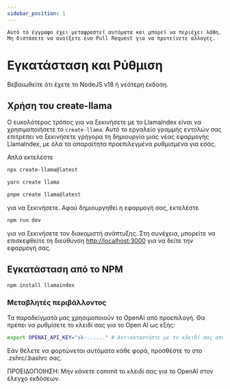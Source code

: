 ```yaml
---
sidebar_position: 1
---
```



```Αυτό το έγγραφο έχει μεταφραστεί αυτόματα και μπορεί να περιέχει λάθη. Μη διστάσετε να ανοίξετε ένα Pull Request για να προτείνετε αλλαγές.```

# Εγκατάσταση και Ρύθμιση

Βεβαιωθείτε ότι έχετε το NodeJS v18 ή νεότερη έκδοση.


## Χρήση του create-llama

Ο ευκολότερος τρόπος για να ξεκινήσετε με το LlamaIndex είναι να χρησιμοποιήσετε το `create-llama`. Αυτό το εργαλείο γραμμής εντολών σας επιτρέπει να ξεκινήσετε γρήγορα τη δημιουργία μιας νέας εφαρμογής LlamaIndex, με όλα τα απαραίτητα προεπιλεγμένα ρυθμισμένα για εσάς.

Απλά εκτελέστε

<Tabs>
<TabItem value="1" label="npm" default>

```bash
npx create-llama@latest
```

</TabItem>
<TabItem value="2" label="Yarn">

```bash
yarn create llama
```

</TabItem>
<TabItem value="3" label="pnpm">

```bash
pnpm create llama@latest
```

</TabItem>
</Tabs>

για να ξεκινήσετε. Αφού δημιουργηθεί η εφαρμογή σας, εκτελέστε

```bash npm2yarn
npm run dev
```

για να ξεκινήσετε τον διακομιστή ανάπτυξης. Στη συνέχεια, μπορείτε να επισκεφθείτε τη διεύθυνση [http://localhost:3000](http://localhost:3000) για να δείτε την εφαρμογή σας.
## Εγκατάσταση από το NPM

```bash npm2yarn
npm install llamaindex
```


### Μεταβλητές περιβάλλοντος

Τα παραδείγματά μας χρησιμοποιούν το OpenAI από προεπιλογή. Θα πρέπει να ρυθμίσετε το κλειδί σας για το Open AI ως εξής:

```bash
export OPENAI_API_KEY="sk-......" # Αντικαταστήστε με το κλειδί σας από τη διεύθυνση https://platform.openai.com/account/api-keys
```

Εάν θέλετε να φορτώνεται αυτόματα κάθε φορά, προσθέστε το στο .zshrc/.bashrc σας.

ΠΡΟΕΙΔΟΠΟΙΗΣΗ: Μην κάνετε commit το κλειδί σας για το OpenAI στον έλεγχο εκδόσεων.
